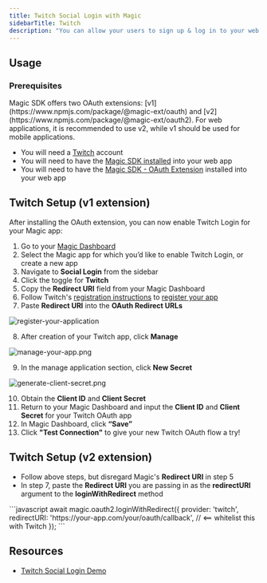 ```yaml
---
title: Twitch Social Login with Magic
sidebarTitle: Twitch
description: "You can allow your users to sign up & log in to your web app with their Twitch account."
---
```


## Usage

### Prerequisites

<Note>
Magic SDK offers two OAuth extensions: [v1](https://www.npmjs.com/package/@magic-ext/oauth) and [v2](https://www.npmjs.com/package/@magic-ext/oauth2). For web applications, it is recommended to use v2, while v1 should be used for mobile applications.
</Note>

* You will need a [Twitch](https://www.twitch.com/) account
* You will need to have the [Magic SDK installed](/docs/api/overview) into your web app
* You will need to have the [Magic SDK - OAuth Extension](/docs/authentication/login/social-logins/oauth-implementation) installed into your web app

## Twitch Setup (v1 extension)

After installing the OAuth extension, you can now enable Twitch Login for your Magic app:

1.  Go to your [Magic Dashboard](https://dashboard.magic.link/login)
2.  Select the Magic app for which you’d like to enable Twitch Login, or create a new app
3.  Navigate to **Social Login** from the sidebar
4.  Click the toggle for **Twitch**
5.  Copy the **Redirect URI** field from your Magic Dashboard
6.  Follow Twitch's [registration instructions](https://dev.twitch.tv/docs/authentication/#registration) to [register your app](https://dev.twitch.tv/console/apps/create)
7.  Paste **Redirect URI** into the **OAuth Redirect URLs**
<Frame>
  <img src="/images/register-your-application.webp" alt="register-your-application"/>
</Frame>


8.  After creation of your Twitch app, click **Manage**
<Frame>
  <img src="/images/manage-your-app.webp" alt="manage-your-app.png"/>
</Frame>

9.  In the manage application section, click **New Secret**
<Frame>
  <img src="/images/generate-client-secret.webp" alt="generate-client-secret.png"/>
</Frame>


10. Obtain the **Client ID** and **Client Secret**
11. Return to your Magic Dashboard and input the **Client ID** and **Client Secret** for your Twitch OAuth app
12. In Magic Dashboard, click **“Save”**
13. Click **"Test Connection"** to give your new Twitch OAuth flow a try!

## Twitch Setup (v2 extension)

* Follow above steps, but disregard Magic's **Redirect URI** in step 5
* In step 7, paste the **Redirect URI** you are passing in as the **redirectURI** argument to the **loginWithRedirect** method


<Tabs>
<Tab title="Javascript">
```javascript
await magic.oauth2.loginWithRedirect({
  provider: 'twitch',
  redirectURI: 'https://your-app.com/your/oauth/callback', // <== whitelist this with Twitch
});
```
</Tab>
</Tabs>

## Resources

* [Twitch Social Login Demo](https://magic-oauth-v2-dun.vercel.app/)



